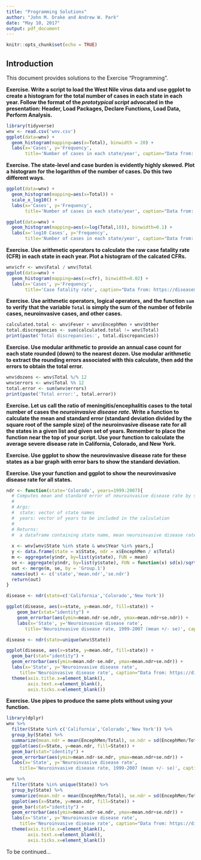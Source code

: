 ```yaml
---
title: "Programming Solutions"
author: "John M. Drake and Andrew W. Park"
date: "May 10, 2017"
output: pdf_document
---
```


```r
knitr::opts_chunk$set(echo = TRUE)
```

## Introduction

This document provides solutions to the Exercise "Programming".

**Exercise. Write a script to load the West Nile virus data and use ggplot to create a histogram for the total number of cases in each state in each year. Follow the format of the *prototypical script*  advocated in the presentation: Header, Load Packages, Declare Functions, Load Data, Perform Analysis.**

```r
library(tidyverse)
wnv <- read.csv('wnv.csv')
ggplot(data=wnv) + 
  geom_histogram(mapping=aes(x=Total), binwidth = 20) + 
  labs(x='Cases', y='Frequency',
       title='Number of cases in each state/year', caption="Data from: https://diseasemaps.usgs.gov/")
```

**Exercise. The state-level and case burden is evidently highly skewed. Plot a histogram for the logarithm of the number of cases. Do this two different ways.**

```r
ggplot(data=wnv) + 
  geom_histogram(mapping=aes(x=Total)) + 
  scale_x_log10() +
  labs(x='Cases', y='Frequency',
       title='Number of cases in each state/year', caption="Data from: https://diseasemaps.usgs.gov/")

ggplot(data=wnv) + 
  geom_histogram(mapping=aes(x=log(Total,10)), binwidth=0.1) + 
  labs(x='log10 Cases', y='Frequency',
       title='Number of cases in each state/year', caption="Data from: https://diseasemaps.usgs.gov/")
```


**Exercise. Use arithmetic operators to calculate the raw case fatality rate (CFR) in each state in each year. Plot a histogram of the calcated CFRs.**

```r
wnv$cfr <- wnv$Fatal / wnv$Total
ggplot(data=wnv) + 
  geom_histogram(mapping=aes(x=cfr), binwidth=0.02) + 
  labs(x='Cases', y='Frequency',
       title='Case fatality rate', caption="Data from: https://diseasemaps.usgs.gov/")
```

**Exercise. Use arithmetic operators, logical operators, and the function `sum` to verify that the variable `Total` is simply the sum of the number of febrile cases, neuroinvasive cases, and other cases.**

```r
calculated.total <- wnv$Fever + wnv$EncephMen + wnv$Other
total.discrepancies <- sum(calculated.total != wnv$Total)
print(paste('Total discrepancies:', total.discrepancies))
```

**Exercise. Use modular arithmetic to provide an annual case count for each state rounded (down) to the nearest dozen. Use modular arithmetic to extract the rounding errors associated with this calculate, then add the errors to obtain the total error.**

```r
wnv$dozens <- wnv$Total %/% 12
wnv$errors <- wnv$Total %% 12
total.error <- sum(wnv$errors)
print(paste('Total error:', total.error))
```

**Exercise. Let us call the ratio of meningitis/encephalitis cases to the total number of cases the *neuroinvasive disease rate*. Write a function to calculate the mean and standard error (standard deviation divided by the square root of the sample size) of the neuroinvasive disease rate for all the states in a given list and given set of years. Remember to place the function near the top of your script. Use your function to calculate the average severe disease rate in California, Colorado, and New York.**

**Exercise. Use ggplot to show the neurovinvasive disease rate for these states as a bar graph with error bars to show the standard deviation.**

**Exercise. Use your function and ggplot to show the neurovinvasive disease rate for all states.**

```r
ndr <- function(state='Colorado', years=1999:2007){
  # Computes mean and standard error of neuroinvasive disease rate by state
  #
  # Args:
  #  state: vector of state names 
  #  years: vector of years to be included in the calculation 
  # 
  # Returns:
  #  a dataframe containing state name, mean neuroinvasive disease rate, and se
  
  x <- wnv[wnv$State %in% state & wnv$Year %in% years,]
  y <- data.frame(state = x$State, ndr = x$EncephMen / x$Total)
  m <- aggregate(y$ndr, by=list(y$state), FUN = mean)
  se <- aggregate(y$ndr, by=list(y$state), FUN = function(x) sd(x)/sqrt(length(x)) )
  out <- merge(m, se, by = 'Group.1')
  names(out) <- c('state','mean.ndr','se.ndr')
  return(out)
}

disease <- ndr(state=c('California','Colorado','New York'))

ggplot(disease, aes(x=state, y=mean.ndr, fill=state)) + 
    geom_bar(stat="identity") +
    geom_errorbar(aes(ymin=mean.ndr-se.ndr, ymax=mean.ndr+se.ndr)) +
    labs(x='State', y='Neuroinvasive disease rate',
       title='Neuroinvasive disease rate, 1999-2007 (mean +/- se)', caption="Data from: https://diseasemaps.usgs.gov/")
```
```r
disease <- ndr(state=unique(wnv$State))

ggplot(disease, aes(x=state, y=mean.ndr, fill=state)) + 
  geom_bar(stat="identity") +
  geom_errorbar(aes(ymin=mean.ndr-se.ndr, ymax=mean.ndr+se.ndr)) +
  labs(x='State', y='Neuroinvasive disease rate',
     title='Neuroinvasive disease rate', caption="Data from: https://diseasemaps.usgs.gov/") +
  theme(axis.title.x=element_blank(),
        axis.text.x=element_blank(),
        axis.ticks.x=element_blank())
```

**Exercise. Use pipes to produce the same plots without using your function.**

```r
library(dplyr)
wnv %>%
  filter(State %in% c('California','Colorado','New York')) %>%
  group_by(State) %>%
  summarize(mean.ndr = mean(EncephMen/Total), se.ndr = sd(EncephMen/Total)/sqrt(length(EncephMen/Total))) %>%
  ggplot(aes(x=State, y=mean.ndr, fill=State)) + 
  geom_bar(stat="identity") +
  geom_errorbar(aes(ymin=mean.ndr-se.ndr, ymax=mean.ndr+se.ndr)) +
  labs(x='State', y='Neuroinvasive disease rate',
     title='Neuroinvasive disease rate, 1999-2007 (mean +/- se)', caption="Data from: https://diseasemaps.usgs.gov/")
```

```r
wnv %>%
  filter(State %in% unique(State)) %>%
  group_by(State) %>%
  summarize(mean.ndr = mean(EncephMen/Total), se.ndr = sd(EncephMen/Total)/sqrt(length(EncephMen/Total))) %>%
  ggplot(aes(x=State, y=mean.ndr, fill=State)) + 
  geom_bar(stat="identity") +
  geom_errorbar(aes(ymin=mean.ndr-se.ndr, ymax=mean.ndr+se.ndr)) +
  labs(x='State', y='Neuroinvasive disease rate',
     title='Neuroinvasive disease rate', caption="Data from: https://diseasemaps.usgs.gov/") +
  theme(axis.title.x=element_blank(),
        axis.text.x=element_blank(),
        axis.ticks.x=element_blank())
```


To be continued...